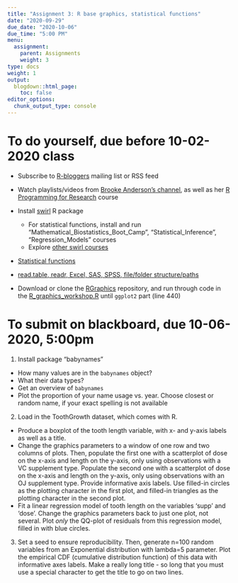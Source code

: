 ```yaml
---
title: "Assignment 3: R base graphics, statistical functions"
date: "2020-09-29"
due_date: "2020-10-06"
due_time: "5:00 PM"
menu:
  assignment:
    parent: Assignments
    weight: 3
type: docs
weight: 1
output:
  blogdown::html_page:
    toc: false
editor_options: 
  chunk_output_type: console
---
```

  
# To do yourself, due before 10-02-2020 class

- Subscribe to [R-bloggers](https://www.r-bloggers.com/) mailing list or RSS feed

- Watch playlists/videos from [Brooke Anderson's channel](https://www.youtube.com/channel/UC73v_zCdNE2aZrFZsG22JBw/playlists), as well as her [R Programming for Research](https://geanders.github.io/RProgrammingForResearch/) course

- Install [swirl](https://swirlstats.com/students.html) R package
    - For statistical functions, install and run "Mathematical_Biostatistics_Boot_Camp", "Statistical_Inference", "Regression_Models" courses
    - Explore [other swirl courses](https://github.com/swirldev/swirl_courses)
    
- [Statistical functions](https://geanders.github.io/RProgrammingForResearch/exploring-data-3.html)

- [read.table, readr, Excel, SAS, SPSS, file/folder structure/paths](https://geanders.github.io/RProgrammingForResearch/entering-and-cleaning-data-1.html)

- Download or clone the [RGraphics](https://github.com/clayford/RGraphics) repository, and run through code in the [R_graphics_workshop.R](https://raw.githubusercontent.com/clayford/RGraphics/master/R_graphics_workshop.R) until `ggplot2` part (line 440)

# To submit on blackboard, due 10-06-2020, 5:00pm

1. Install package "babynames"  
  - How many values are in the `babynames` object?  
  - What their data types?  
  - Get an overview of `babynames`  
  - Plot the proportion of your name usage vs. year. Choose closest or random name, if your exact spelling is not available  

2. Load in the ToothGrowth dataset, which comes with R.  
  - Produce a boxplot of the tooth length variable, with x- and y-axis labels as well as a title.  
  - Change the graphics parameters to a window of one row and two columns of plots. Then, populate the first one with a scatterplot of dose on the x-axis and length on the y-axis, only using observations with a VC supplement type. Populate the second one with a scatterplot of dose on the x-axis and length on the y-axis, only using observations with an OJ supplement type. Provide informative axis labels. Use filled-in circles as the plotting character in the first plot, and filled-in triangles as the plotting character in the second plot.  
  - Fit a linear regression model of tooth length on the variables 'supp' and 'dose'. Change the graphics parameters back to just one plot, not several. Plot *only* the QQ-plot of residuals from this regression model, filled in with blue circles. 

3. Set a seed to ensure reproducibility. Then, generate n=100 random variables from an Exponential distribution with lambda=5 parameter. Plot the empirical CDF (cumulative distribution function) of this data with informative axes labels. Make a really long title - so long that you must use a special character to get the title to go on two lines.
